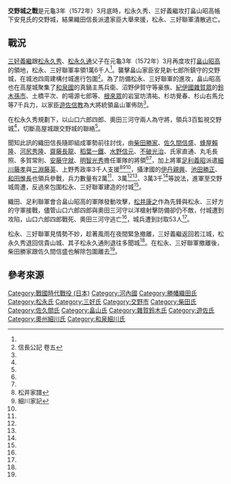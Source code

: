 {{Infobox Military Conflict
|conflict= 交野城之戰
|partof=[[日本战国|日本战国]]
|date= 元龜3年（1572年）3月-4月
|place= [[河內國|河內國]]
|result= 松永久秀、三好義繼戰敗撤退
|combatant1=[[畠山昭高|畠山昭高]]、[[佐久間信盛|佐久間信盛]]等
|combatant2=[[松永久秀|松永久秀]]、[[三好義繼|三好義繼]]
|strength1= 織田援軍3萬<ref name="#1">續本朝通間 二百二</ref>、2萬<ref name="#2">兼見卿記</ref><BR>高屋城兵7千<ref name="#3">畠山家譜</ref>
|strength2= 1萬6千<ref name="#3"/>
|casualties1 = 不明
|casualties2 = 不明
}}
'''交野城之戰'''是元龜3年（1572年）3月底時，松永久秀、三好義繼攻打畠山昭高帳下安見氏的交野城，結果織田信長派遣家臣大舉來援，松永、三好聯軍潰散逃亡。
== 戰況 ==
[[三好義繼|三好義繼]]跟[[松永久秀|松永久秀]]、[[松永久通|松永久通]]父子在元龜3年（1572年）3月再度攻打[[畠山昭高|畠山昭高]]的領地，松永、三好聯軍率領1萬6千人<ref name="#3"/>。襲擊畠山家臣安見新七郎所鎮守的交野城，在城池四周建構付城進行包圍<ref name="#4">信長公記 卷五</ref>。為了防備松永、三好聯軍的進攻，畠山昭高也在高屋城聚集了[[和泉國|和泉國]]的真鍋主馬兵衛、沼野伊賀守等豪族、[[紀伊國|紀伊國]][[雜賀眾|雜賀眾]]的[[鈴木孫市|鈴木孫市]]、土橋平次、的場源七郎等、[[根來眾|根來眾]]的岩室坊清祐、杉坊覺春、杉山右馬允等7千兵力，以家臣[[遊佐信教|遊佐信教]]為大將統領畠山軍佈防<ref name="#3"/>。

在松永久秀規劃下，以山口六郎四郎、奧田三河守兩人為守將，領兵3百監視交野城<ref name="#4"/>，切斷高屋城跟交野城的聯絡<ref name="#3"/>。

聞知此訊的織田信長隨即組成軍勢前往討伐，由[[柴田勝家|柴田勝家]]、[[佐久間信盛|佐久間信盛]]、[[蜂屋賴隆|蜂屋賴隆]]、[[河尻秀隆|河尻秀隆]]、[[齋藤長龍|齋藤長龍]]、[[稻葉一鐵|稻葉一鐵]]、[[水野信元|水野信元]]、[[不破光治|不破光治]]、氏家直通、丸毛長照、多賀常則、[[安藤守就|安藤守就]]、[[明智光秀|明智光秀]]擔任軍隊的將領<ref name="#4"/><ref name="#3"/>，加上將軍[[足利義昭|足利義昭]]派遣[[細川藤孝|細川藤孝]]與[[三淵藤英|三淵藤英]]、上野秀政率3千人支援<ref name="#5">松井家譜</ref><ref name="#6">細川家記</ref><ref name="#3"/>，攝津國的[[伊丹親興|伊丹親興]]、[[池田勝正|池田勝正]]、[[和田惟長|和田惟長]]也領兵參戰，兵力數量有2萬<ref name="#2"/>、3萬<ref name="#1"/><ref name="#5"/>、3萬3千<ref name="#3"/>等說法，進軍至交野城周遭，反過來包圍松永、三好聯軍建造的付城<ref name="#4"/>。

織田、足利聯軍會合畠山昭高的軍隊發動攻擊，[[松井康之|松井康之]]作為先鋒與松永、三好方的守軍接戰，儘管山口六郎四郎與奧田三河守以洋槍射擊防備卻仍不敵，付城遭到攻陷，山口六郎四郎戰死、奧田三河守逃亡<ref name="#5"/>，城兵遭到討取53人<ref name="#6"/>。

松永、三好聯軍見情勢不妙，趁著風雨在夜間緊急撤離，三好義繼返回若江城，松永久秀退回信貴山城、其子松永久通則退往多聞城<ref name="#4"/>。在松永、三好聯軍撤離後，柴田勝家跟佐久間信盛也解除包圍離去<ref name="#1"/>。

== 參考來源 ==
{{Reflist|3}}
[[Category:戰國時代戰役_(日本)|Category:戰國時代戰役 (日本)]]
[[Category:河內國|Category:河內國]]
[[Category:勝幡織田氏|Category:勝幡織田氏]]
[[Category:松永氏|Category:松永氏]]
[[Category:三好氏|Category:三好氏]]
[[Category:交野市|Category:交野市]]
[[Category:柴田氏|Category:柴田氏]]
[[Category:佐久間氏|Category:佐久間氏]]
[[Category:畠山氏|Category:畠山氏]]
[[Category:雜賀鈴木氏|Category:雜賀鈴木氏]]
[[Category:遊佐氏|Category:遊佐氏]]
[[Category:奧州細川氏|Category:奧州細川氏]]
[[Category:和泉細川氏|Category:和泉細川氏]]